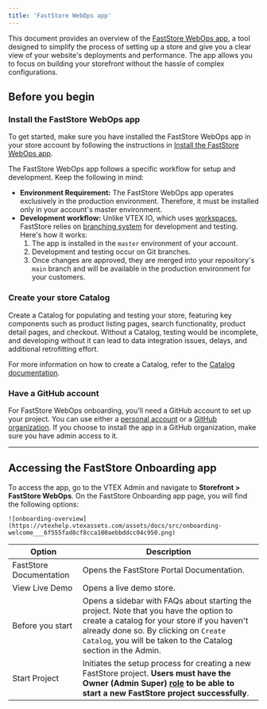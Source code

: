 ```yaml
---
title: 'FastStore WebOps app'
---
```


This document provides an overview of the [FastStore WebOps app](https://developers.vtex.com/docs/guides/faststore/1-onboarding-dashboard), a tool designed to simplify the process of setting up a store and give you a clear view of your website's deployments and performance. The app allows you to focus on building your storefront without the hassle of complex configurations.

## Before you begin

<Steps>

### Install the FastStore WebOps app

To get started, make sure you have installed the FastStore WebOps app in your store account by following the instructions in [Install the FastStore WebOps app](https://developers.vtex.com/docs/guides/faststore/getting-started-requirements#install-the-faststore-webops-app).

The FastStore WebOps app follows a specific workflow for setup and development. Keep the following in mind:

- **Environment Requirement:** The FastStore WebOps app operates exclusively in the production environment. Therefore, it must be installed only in your account's master environment.
- **Development workflow:** Unlike VTEX IO, which uses [workspaces](https://developers.vtex.com/docs/guides/vtex-io-documentation-workspace), FastStore relies on [branching system](https://docs.github.com/en/pull-requests/collaborating-with-pull-requests/proposing-changes-to-your-work-with-pull-requests/about-branches) for development and testing. Here's how it works:
    1. The app is installed in the `master` environment of your account.
    2. Development and testing occur on Git branches.
    3. Once changes are approved, they are merged into your repository's `main` branch and will be available in the production environment for your customers.

### Create your store Catalog

Create a Catalog for populating and testing your store, featuring key components such as product listing pages, search functionality, product detail pages, and checkout. Without a Catalog, testing would be incomplete, and developing without it can lead to data integration issues, delays, and additional retrofitting effort.

For more information on how to create a Catalog, refer to the [Catalog documentation](https://help.vtex.com/en/tracks/catalog-101--5AF0XfnjfWeopIFBgs3LIQ/3rA2tTpIoEXdv2nzC27zxR).

### Have a GitHub account 

For FastStore WebOps onboarding, you'll need a GitHub account to set up your project. You can use either a [personal account](https://docs.github.com/en/account-and-profile/setting-up-and-managing-your-personal-account-on-github) or a [GitHub organization](https://docs.github.com/en/organizations/collaborating-with-groups-in-organizations/about-organizations).
If you choose to install the app in a GitHub organization, make sure you have admin access to it.

</Steps>

---

## Accessing the FastStore Onboarding app

To access the app, go to the VTEX Admin and navigate to **Storefront > FastStore WebOps**. On the FastStore Onboarding app page, you will find the following options:

    ![onboarding-overview](https://vtexhelp.vtexassets.com/assets/docs/src/onboarding-welcome___6f555fad8cf8cca100aebbddcc04c950.png)

| Option                  | Description                                                                                                                                                                                                                             |
| ----------------------- | --------------------------------------------------------------------------------------------------------------------------------------------------------------------------------------------------------------------------------------- |
| FastStore Documentation | Opens the FastStore Portal Documentation.                                                                                                                                                                                               |
| View Live Demo          | Opens a live demo store.                                                                                                                                                                                                                |
| Before you start        | Opens a sidebar with FAQs about starting the project. Note that you have the option to create a catalog for your store if you haven't already done so. By clicking on `Create Catalog`, you will be taken to the Catalog section in the Admin.  |
| Start Project           | Initiates the setup process for creating a new FastStore project. **Users must have the Owner (Admin Super) [role](https://help.vtex.com/en/tutorial/roles--7HKK5Uau2H6wxE1rH5oRbc#roles) to be able to start a new FastStore project successfully**. |
